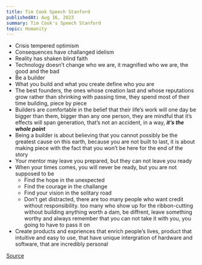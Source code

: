 ```yaml
---
title: Tim Cook Speech Stanford
publishedAt: Aug 16, 2023
summary: Tim Cook's Speech Stanford
topic: Humanity
---
```


- Crisis tempered optimism
- Consequences have challanged idelism
- Reality has shaken blind faith
- Technology doesn’t change who we are, it magnified who we are, the good and the bad
- Be a builder
- What you build and what you create define who you are
- The best founders, the ones whose creation last and whose reputations grow rather than shrinking with passing time, they spend most of their time building, piece by piece
- Builders are comfortable in the belief that their life’s work will one day be bigger than them, bigger than any one person, they are mindful that it’s effects will span generation, that’s not an accident, in a way, **_it’s the whole point_**
- Being a builder is about believing that you cannot possibly be the greatest cause on this earth, because you are not built to last, it is about making piece with the fact that you won’t be here for the end of the story
- Your mentor may leave you prepared, but they can not leave you ready
- When your times comes, you will never be ready, but you are not supposed to be
  - Find the hope in the unexpected
  - Find the courage in the challange
  - Find your vision in the solitary road
  - Don’t get distracted, there are too many people who want credit without responsibility. too many who show up for the ribbon-cutting without building anything worth a dam, be diffrent, leave something worthy and always remember that you can not take it with you, you going to have to pass it on
- Create products and expriences that enrich people’s lives, product that intuitive and easy to use, that have unique intergration of hardware and software, that are incredibly personal

[Source](https://www.youtube.com/watch?v=2C2VJwGBRRw)
